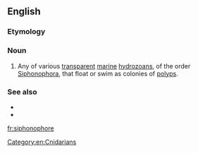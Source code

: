==English==
{{rfi|en}}

===Etymology===
{{rfe|lang=en}}

===Noun===
{{en-noun}}

# {{context|zoology|lang=en}} Any of various [[transparent]] [[marine]] [[hydrozoan]]s, of the order [[Siphonophora]], that float or swim as colonies of [[polyp]]s.

===See also===
* {{pedia|Siphonophora}}
* {{specieslite|Siphonophora Eschscholtz}}

[[Category:en:Cnidarians]]

[[fr:siphonophore]]